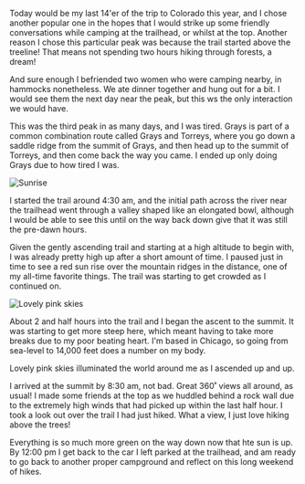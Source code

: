 Today would be my last 14'er of the trip to Colorado this year, and I chose
another popular one in the hopes that I would strike up some friendly conversations
while camping at the trailhead, or whilst at the top. Another reason I chose
this particular peak was because the trail started above the treeline! That means
not spending two hours hiking through forests, a dream!

And sure enough I befriended two women who were camping nearby, in hammocks
nonetheless. We ate dinner together and hung out for a bit. I would see them
the next day near the peak, but this ws the only interaction we would have.

This was the third peak in as many days, and I was tired. Grays is part of a
common combination route called Grays and Torreys, where you go down a saddle
ridge from the summit of Grays, and then head up to the summit of Torreys, and
then come back the way you came. I ended up only doing Grays due to how tired
I was.

![Sunrise](2020/09/06/4dd8e416-c1de-4dea-a1ed-8ba58aedf7f8.jpeg)

I started the trail around 4:30 am, and the initial path across the river near
the trailhead went through a valley shaped like an elongated bowl, although
I would be able to see this until on the way back down give that it was still
the pre-dawn hours.

Given the gently ascending trail and starting at a high altitude to begin with,
I was already pretty high up after a short amount of time. I paused just in time
to see a red sun rise over the mountain ridges in the distance, one of my
all-time favorite things. The trail was starting to get crowded as I continued on.

![Lovely pink skies](2020/09/06/d71d14df-6498-4ba8-9519-0f6a1f80c218.jpeg)

About 2 and half hours into the trail and I began the ascent to the summit. It
was starting to get more steep here, which meant having to take more breaks due
to my poor beating heart. I'm based in Chicago, so going from sea-level to
14,000 feet does a number on my body.

Lovely pink skies illuminated the world around me as I ascended up and up.

I arrived at the summit by 8:30 am, not bad. Great 360˚ views all around, as
usual! I made some friends at the top as we huddled behind a rock wall due to the
extremely high winds that had picked up within the last half hour. I took a look
out over the trail I had just hiked. What a view, I just love hiking above
the trees!

Everything is so much more green on the way down now that hte sun is up. By
12:00 pm I get back to the car I left parked at the trailhead, and am ready to
go back to another proper campground and reflect on this long weekend of hikes.
